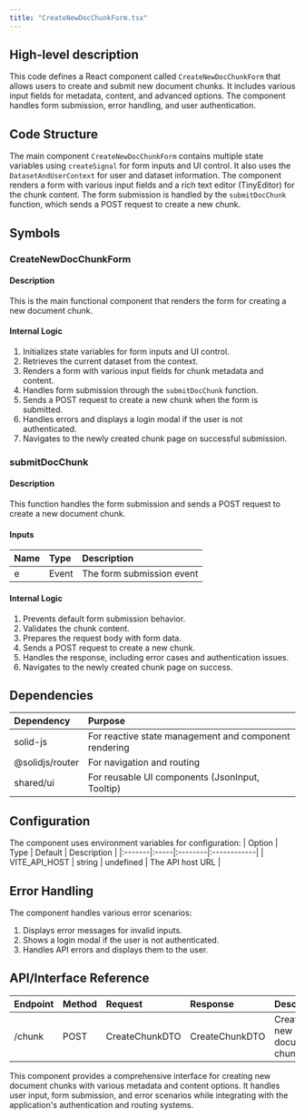 ```yaml
---
title: "CreateNewDocChunkForm.tsx"
---
```


## High-level description
This code defines a React component called `CreateNewDocChunkForm` that allows users to create and submit new document chunks. It includes various input fields for metadata, content, and advanced options. The component handles form submission, error handling, and user authentication.

## Code Structure
The main component `CreateNewDocChunkForm` contains multiple state variables using `createSignal` for form inputs and UI control. It also uses the `DatasetAndUserContext` for user and dataset information. The component renders a form with various input fields and a rich text editor (TinyEditor) for the chunk content. The form submission is handled by the `submitDocChunk` function, which sends a POST request to create a new chunk.

## Symbols

### CreateNewDocChunkForm
#### Description
This is the main functional component that renders the form for creating a new document chunk.

#### Internal Logic
1. Initializes state variables for form inputs and UI control.
2. Retrieves the current dataset from the context.
3. Renders a form with various input fields for chunk metadata and content.
4. Handles form submission through the `submitDocChunk` function.
5. Sends a POST request to create a new chunk when the form is submitted.
6. Handles errors and displays a login modal if the user is not authenticated.
7. Navigates to the newly created chunk page on successful submission.

### submitDocChunk
#### Description
This function handles the form submission and sends a POST request to create a new document chunk.

#### Inputs
| Name | Type | Description |
|:-----|:-----|:------------|
| e | Event | The form submission event |

#### Internal Logic
1. Prevents default form submission behavior.
2. Validates the chunk content.
3. Prepares the request body with form data.
4. Sends a POST request to create a new chunk.
5. Handles the response, including error cases and authentication issues.
6. Navigates to the newly created chunk page on success.

## Dependencies
| Dependency | Purpose |
|:-----------|:--------|
| solid-js | For reactive state management and component rendering |
| @solidjs/router | For navigation and routing |
| shared/ui | For reusable UI components (JsonInput, Tooltip) |

## Configuration
The component uses environment variables for configuration:
| Option | Type | Default | Description |
|:-------|:-----|:--------|:------------|
| VITE_API_HOST | string | undefined | The API host URL |

## Error Handling
The component handles various error scenarios:
1. Displays error messages for invalid inputs.
2. Shows a login modal if the user is not authenticated.
3. Handles API errors and displays them to the user.

## API/Interface Reference
| Endpoint | Method | Request | Response | Description |
|:---------|:-------|:--------|:---------|:------------|
| /chunk | POST | CreateChunkDTO | CreateChunkDTO | Creates a new document chunk |

This component provides a comprehensive interface for creating new document chunks with various metadata and content options. It handles user input, form submission, and error scenarios while integrating with the application's authentication and routing systems.